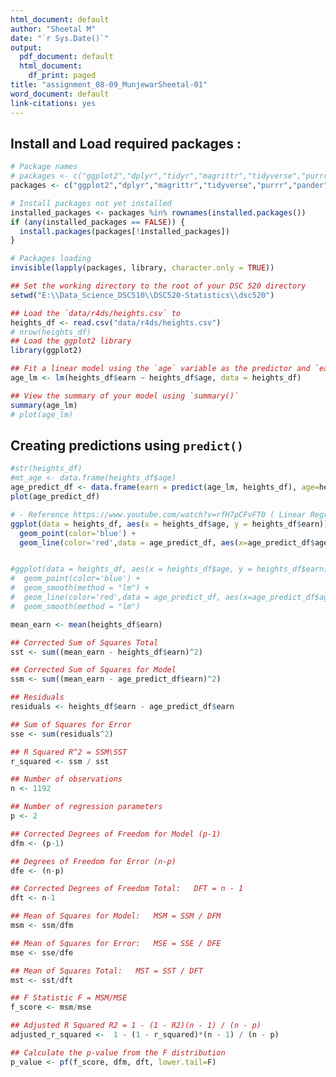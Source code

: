 ```yaml
---
html_document: default
author: "Sheetal M"
date: "`r Sys.Date()`"
output:
  pdf_document: default
  html_document:
    df_print: paged
title: "assignment_08-09_MunjewarSheetal-01"
word_document: default
link-citations: yes
---
```


## Install and Load required packages :
```r

# Package names
# packages <- c("ggplot2","dplyr","tidyr","magrittr","tidyverse","purrr")
packages <- c("ggplot2","dplyr","magrittr","tidyverse","purrr","pander","pandoc")

# Install packages not yet installed
installed_packages <- packages %in% rownames(installed.packages())
if (any(installed_packages == FALSE)) {
  install.packages(packages[!installed_packages])
}

# Packages loading
invisible(lapply(packages, library, character.only = TRUE))
```

``` r

## Set the working directory to the root of your DSC 520 directory
setwd("E:\\Data_Science_DSC510\\DSC520-Statistics\\dsc520") 

## Load the `data/r4ds/heights.csv` to
heights_df <- read.csv("data/r4ds/heights.csv")
# nrow(heights_df)
## Load the ggplot2 library
library(ggplot2)

## Fit a linear model using the `age` variable as the predictor and `earn` as the outcome
age_lm <- lm(heights_df$earn ~ heights_df$age, data = heights_df)

## View the summary of your model using `summary()`
summary(age_lm)
# plot(age_lm)

```

## Creating predictions using `predict()`
```r

#str(heights_df)
#mt_age <- data.frame(heights_df$age)
age_predict_df <- data.frame(earn = predict(age_lm, heights_df), age=heights_df$age)
plot(age_predict_df)

# - Reference https://www.youtube.com/watch?v=rfH7pCFvFT0 ( Linear Regression )
ggplot(data = heights_df, aes(x = heights_df$age, y = heights_df$earn)) +
  geom_point(color='blue') +
  geom_line(color='red',data = age_predict_df, aes(x=age_predict_df$age, y=age_predict_df$earn))


#ggplot(data = heights_df, aes(x = heights_df$age, y = heights_df$earn)) +
#  geom_point(color='blue') +
#  geom_smooth(method = "lm") + 
#  geom_line(color='red',data = age_predict_df, aes(x=age_predict_df$age, y=age_predict_df$earn)) +
#  geom_smooth(method = "lm")

```

```r

mean_earn <- mean(heights_df$earn)

## Corrected Sum of Squares Total
sst <- sum((mean_earn - heights_df$earn)^2)

## Corrected Sum of Squares for Model
ssm <- sum((mean_earn - age_predict_df$earn)^2)

## Residuals
residuals <- heights_df$earn - age_predict_df$earn

## Sum of Squares for Error
sse <- sum(residuals^2)

## R Squared R^2 = SSM\SST
r_squared <- ssm / sst

## Number of observations
n <- 1192

## Number of regression parameters
p <- 2

## Corrected Degrees of Freedom for Model (p-1)
dfm <- (p-1)

## Degrees of Freedom for Error (n-p)
dfe <- (n-p)

## Corrected Degrees of Freedom Total:   DFT = n - 1
dft <- n-1

## Mean of Squares for Model:   MSM = SSM / DFM
msm <- ssm/dfm

## Mean of Squares for Error:   MSE = SSE / DFE
mse <- sse/dfe

## Mean of Squares Total:   MST = SST / DFT
mst <- sst/dft

## F Statistic F = MSM/MSE
f_score <- msm/mse

## Adjusted R Squared R2 = 1 - (1 - R2)(n - 1) / (n - p)
adjusted_r_squared <-  1 - (1 - r_squared)*(n - 1) / (n - p) 

## Calculate the p-value from the F distribution
p_value <- pf(f_score, dfm, dft, lower.tail=F)

```